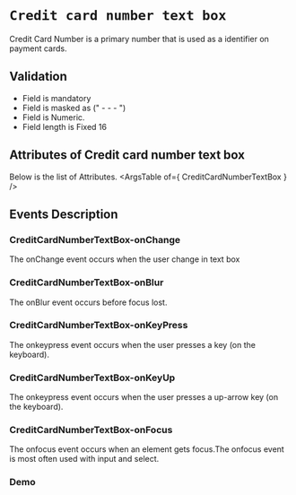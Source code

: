 <!-- Custom-MDX-Documentation.mdx -->

# `Credit card number text box`

Credit Card Number is a primary number that is used as a identifier on payment cards.

## Validation 
- Field is mandatory
- Field is masked as ("  -    -    -   ")
- Field is Numeric.
- Field length is Fixed 16

## Attributes of Credit card number text box
Below is the list of Attributes.
<ArgsTable of={ CreditCardNumberTextBox } /> 

## Events Description

### CreditCardNumberTextBox-onChange

The onChange event occurs when the user change in text box

### CreditCardNumberTextBox-onBlur

The onBlur event occurs before focus lost.

### CreditCardNumberTextBox-onKeyPress

The onkeypress event occurs when the user presses a key (on the keyboard).

### CreditCardNumberTextBox-onKeyUp

The onkeypress event occurs when the user presses a up-arrow key (on the keyboard).

### CreditCardNumberTextBox-onFocus

The onfocus event occurs when an element gets focus.The onfocus event is most often used with input and select.
### Demo

<Canvas>
<Story id="creditcardnumbertextbox--primary" />
</Canvas>

 